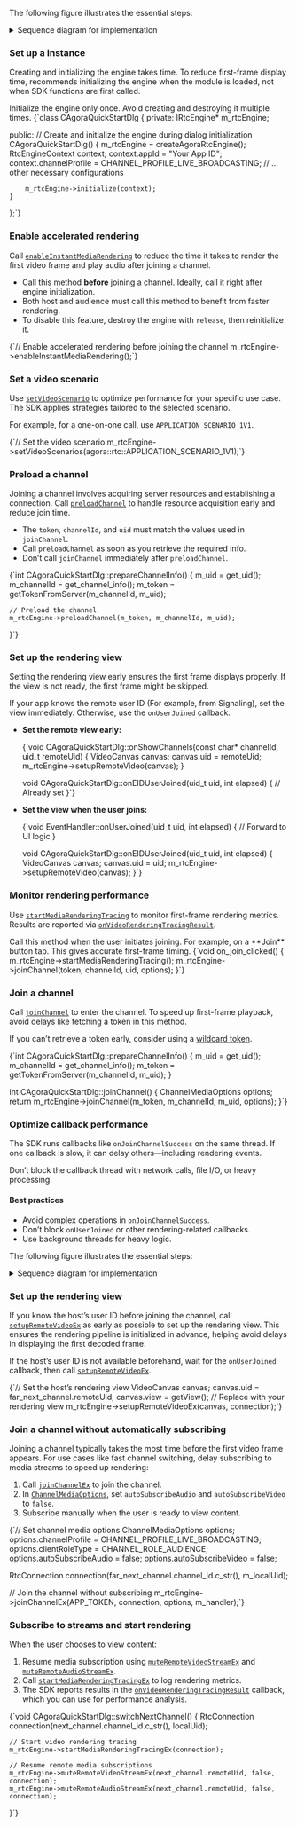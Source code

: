 
<PlatformWrapper platform="windows">

<Tabs groupId="language">
<TabItem value="1" label="Preload and initialize early" default>

The following figure illustrates the essential steps:

<details>
<summary>Sequence diagram for implementation</summary>

![Sequence diagram for optimized video rendering](/images/video-sdk/optimize-video-rendering-solution-1.svg)
</details>

### Set up a <Vg k="VSDK"/> instance

Creating and initializing the <Vg k="VSDK"/> engine takes time. To reduce first-frame display time, <Vg k="COMPANY"/> recommends initializing the engine when the module is loaded, not when SDK functions are first called.

<Admonition type="info">
Initialize the engine only once. Avoid creating and destroying it multiple times.
</Admonition>

<CodeBlock language="cpp" showLineNumbers>
{`class CAgoraQuickStartDlg {
private:
    IRtcEngine* m_rtcEngine;

public:
    // Create and initialize the engine during dialog initialization
    CAgoraQuickStartDlg() {
        m_rtcEngine = createAgoraRtcEngine();
        RtcEngineContext context;
        context.appId = "Your App ID";
        context.channelProfile = CHANNEL_PROFILE_LIVE_BROADCASTING;
        // ... other necessary configurations

        m_rtcEngine->initialize(context);
    }
};`}
</CodeBlock>

### Enable accelerated rendering

Call [`enableInstantMediaRendering`](https://api-ref.agora.io/en/video-sdk/cpp/4.x/API/class_irtcengine.html#api_irtcengine_enableinstantmediarendering) to reduce the time it takes to render the first video frame and play audio after joining a channel.

- Call this method **before** joining a channel. Ideally, call it right after engine initialization.
- Both host and audience must call this method to benefit from faster rendering.
- To disable this feature, destroy the engine with `release`, then reinitialize it.

<CodeBlock language="cpp" showLineNumbers>
{`// Enable accelerated rendering before joining the channel
m_rtcEngine->enableInstantMediaRendering();`}
</CodeBlock>

### Set a video scenario

Use [`setVideoScenario`](https://api-ref.agora.io/en/video-sdk/cpp/4.x/API/class_irtcengine.html#api_irtcengine_setvideoscenario) to optimize performance for your specific use case. The SDK applies strategies tailored to the selected scenario.

For example, for a one-on-one call, use `APPLICATION_SCENARIO_1V1`.

<CodeBlock language="cpp" showLineNumbers>
{`// Set the video scenario
m_rtcEngine->setVideoScenarios(agora::rtc::APPLICATION_SCENARIO_1V1);`}
</CodeBlock>

### Preload a channel

Joining a channel involves acquiring server resources and establishing a connection. Call [`preloadChannel`](https://api-ref.agora.io/en/video-sdk/cpp/4.x/API/class_irtcengine.html#api_irtcengine_preloadchannel) to handle resource acquisition early and reduce join time.

- The `token`, `channelId`, and `uid` must match the values used in `joinChannel`.
- Call `preloadChannel` as soon as you retrieve the required info.
- Don’t call `joinChannel` immediately after `preloadChannel`.

<CodeBlock language="cpp" showLineNumbers>
{`int CAgoraQuickStartDlg::prepareChannelInfo() {
    m_uid = get_uid();
    m_channelId = get_channel_info();
    m_token = getTokenFromServer(m_channelId, m_uid);

    // Preload the channel
    m_rtcEngine->preloadChannel(m_token, m_channelId, m_uid);
}`}
</CodeBlock>

### Set up the rendering view

Setting the rendering view early ensures the first frame displays properly. If the view is not ready, the first frame might be skipped.

If your app knows the remote user ID (For example, from Signaling), set the view immediately. Otherwise, use the `onUserJoined` callback.

- **Set the remote view early:**

    <CodeBlock language="cpp" showLineNumbers>
    {`void CAgoraQuickStartDlg::onShowChannels(const char* channelId, uid_t remoteUid) {
        VideoCanvas canvas;
        canvas.uid = remoteUid;
        m_rtcEngine->setupRemoteVideo(canvas);
    }

    void CAgoraQuickStartDlg::onEIDUserJoined(uid_t uid, int elapsed) {
        // Already set
    }`}
    </CodeBlock>

- **Set the view when the user joins:**

    <CodeBlock language="cpp" showLineNumbers>
    {`void EventHandler::onUserJoined(uid_t uid, int elapsed) {
        // Forward to UI logic
    }

    void CAgoraQuickStartDlg::onEIDUserJoined(uid_t uid, int elapsed) {
        VideoCanvas canvas;
        canvas.uid = uid;
        m_rtcEngine->setupRemoteVideo(canvas);
    }`}
    </CodeBlock>

### Monitor rendering performance

Use [`startMediaRenderingTracing`](https://api-ref.agora.io/en/video-sdk/cpp/4.x/API/class_irtcengine.html#api_irtcengine_startmediarenderingtracing) to monitor first-frame rendering metrics. Results are reported via [`onVideoRenderingTracingResult`](https://api-ref.agora.io/en/video-sdk/cpp/4.x/API/class_irtcengineeventhandler.html#callback_irtcengineeventhandler_onvideorenderingtracingresult).

<Admonition type="info" info="info">
Call this method when the user initiates joining. For example, on a **Join** button tap. This gives accurate first-frame timing.
</Admonition>

<CodeBlock language="cpp" showLineNumbers>
{`void on_join_clicked() {
    m_rtcEngine->startMediaRenderingTracing();
    m_rtcEngine->joinChannel(token, channelId, uid, options);
}`}
</CodeBlock>

### Join a channel

Call [`joinChannel`](https://api-ref.agora.io/en/video-sdk/cpp/4.x/API/class_irtcengine.html#api_irtcengine_joinchannel2) to enter the channel. To speed up first-frame playback, avoid delays like fetching a token in this method.

If you can’t retrieve a token early, consider using a [wildcard token](../token-authentication/deploy-token-server#generate-wildcard-tokens).

<CodeBlock language="cpp" showLineNumbers>
{`int CAgoraQuickStartDlg::prepareChannelInfo() {
    m_uid = get_uid();
    m_channelId = get_channel_info();
    m_token = getTokenFromServer(m_channelId, m_uid);
}

int CAgoraQuickStartDlg::joinChannel() {
    ChannelMediaOptions options;
    return m_rtcEngine->joinChannel(m_token, m_channelId, m_uid, options);
}`}
</CodeBlock>

### Optimize callback performance

The SDK runs callbacks like `onJoinChannelSuccess` on the same thread. If one callback is slow, it can delay others—including rendering events.

<Admonition type="info" info="info">
Don’t block the callback thread with network calls, file I/O, or heavy processing.
</Admonition>

#### Best practices

- Avoid complex operations in `onJoinChannelSuccess`.
- Don’t block `onUserJoined` or other rendering-related callbacks.
- Use background threads for heavy logic.
</TabItem>


<TabItem value="2" label="Join early, subscribe on demand" default>

The following figure illustrates the essential steps:

<details>
<summary>Sequence diagram for implementation</summary>

![Sequence diagram for optimized video rendering](/images/video-sdk/optimize-video-rendering-solution-2.svg)
</details>

### Set up the rendering view

If you know the host’s user ID before joining the channel, call [`setupRemoteVideoEx`](https://api-ref.agora.io/en/video-sdk/cpp/4.x/API/class_irtcengineex.html#api_irtcengineex_setupremotevideoex) as early as possible to set up the rendering view. This ensures the rendering pipeline is initialized in advance, helping avoid delays in displaying the first decoded frame.

If the host’s user ID is not available beforehand, wait for the `onUserJoined` callback, then call [`setupRemoteVideoEx`](https://api-ref.agora.io/en/video-sdk/cpp/4.x/API/class_irtcengineex.html#api_irtcengineex_setupremotevideoex).

<CodeBlock language="cpp" showLineNumbers>
{`// Set the host’s rendering view
VideoCanvas canvas;
canvas.uid = far_next_channel.remoteUid;
canvas.view = getView();  // Replace with your rendering view
m_rtcEngine->setupRemoteVideoEx(canvas, connection);`}
</CodeBlock>

### Join a channel without automatically subscribing

Joining a channel typically takes the most time before the first video frame appears. For use cases like fast channel switching, delay subscribing to media streams to speed up rendering:

1. Call [`joinChannelEx`](https://api-ref.agora.io/en/video-sdk/cpp/4.x/API/class_irtcengineex.html#api_irtcengineex_joinchannelex) to join the channel.
2. In [`ChannelMediaOptions`](https://api-ref.agora.io/en/video-sdk/cpp/4.x/API/class_channelmediaoptions.html), set `autoSubscribeAudio` and `autoSubscribeVideo` to `false`.
3. Subscribe manually when the user is ready to view content.

<CodeBlock language="cpp" showLineNumbers>
{`// Set channel media options
ChannelMediaOptions options;
options.channelProfile = CHANNEL_PROFILE_LIVE_BROADCASTING;
options.clientRoleType = CHANNEL_ROLE_AUDIENCE;
options.autoSubscribeAudio = false;
options.autoSubscribeVideo = false;

RtcConnection connection(far_next_channel.channel_id.c_str(), m_localUid);

// Join the channel without subscribing
m_rtcEngine->joinChannelEx(APP_TOKEN, connection, options, m_handler);`}
</CodeBlock>

### Subscribe to streams and start rendering

When the user chooses to view content:

1. Resume media subscription using [`muteRemoteVideoStreamEx`](https://api-ref.agora.io/en/video-sdk/cpp/4.x/API/class_irtcengineex.html#api_irtcengineex_muteremotevideostreamex) and [`muteRemoteAudioStreamEx`](https://api-ref.agora.io/en/video-sdk/cpp/4.x/API/class_irtcengineex.html#api_irtcengineex_muteremoteaudiostreamex).
2. Call [`startMediaRenderingTracingEx`](https://api-ref.agora.io/en/video-sdk/cpp/4.x/API/class_irtcengineex.html#api_irtcengineex_startmediarenderingtracingex) to log rendering metrics.
3. The SDK reports results in the [`onVideoRenderingTracingResult`](https://api-ref.agora.io/en/video-sdk/cpp/4.x/API/class_irtcengineeventhandler.html#callback_irtcengineeventhandler_onvideorenderingtracingresult) callback, which you can use for performance analysis.

<CodeBlock language="cpp" showLineNumbers>
{`void CAgoraQuickStartDlg::switchNextChannel() {
    RtcConnection connection(next_channel.channel_id.c_str(), localUid);

    // Start video rendering tracing
    m_rtcEngine->startMediaRenderingTracingEx(connection);

    // Resume remote media subscriptions
    m_rtcEngine->muteRemoteVideoStreamEx(next_channel.remoteUid, false, connection);
    m_rtcEngine->muteRemoteAudioStreamEx(next_channel.remoteUid, false, connection);
}`}
</CodeBlock>

</TabItem>
</Tabs>
</PlatformWrapper>
